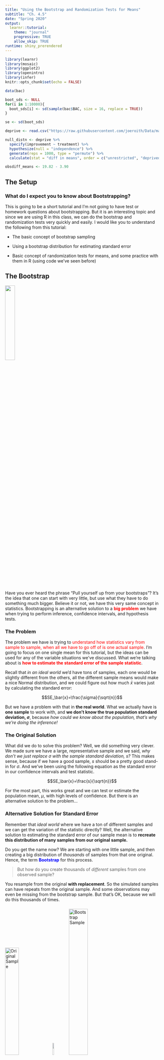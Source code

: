 ```yaml
---
title: "Using the Bootstrap and Randomization Tests for Means"
subtitle: "Ch. 4.5"
date: "Spring 2020"
output: 
  learnr::tutorial:
    theme: "journal"
    progressive: TRUE
    allow_skip: TRUE
runtime: shiny_prerendered
---
```


```r
library(learnr)
library(mosaic)
library(ggplot2)
library(openintro)
library(infer)
knitr::opts_chunk$set(echo = FALSE)

data(bac)

boot_sds <- NULL
for(i in 1:10000){
  boot_sds[i] <- sd(sample(bac$BAC, size = 16, replace = TRUE))
}

se <- sd(boot_sds)

deprive <- read.csv("https://raw.githubusercontent.com/joeroith/Data/master/SleepDeprivation.csv")

null_distn <- deprive %>%
  specify(improvement ~ treatment) %>%
  hypothesize(null = "independence") %>%
  generate(reps = 1000, type = "permute") %>%
  calculate(stat = "diff in means", order = c("unrestricted", "deprived")) 

obsdiff_means <- 19.82 - 3.90
```


## The Setup

### What do I expect you to know about Bootstrapping?

This is going to be a short tutorial and I'm not going to have test or homework questions about bootstrapping. But it is an interesting topic and since we are using R in this class, we can do the bootstrap and randomization tests very quickly and easily. I would like you to understand the following from this tutorial:



+ The basic concept of bootstrap sampling

+ Using a bootstrap distribution for estimating standard error

+ Basic concept of randomization tests for means, and some practice with them in R (using code we've seen before)


## The Bootstrap

![](images/bootstraps.jpg){width=25%}

### []()

Have you ever heard the phrase "Pull yourself up from your bootstraps"? It's the idea that one can start with very little, but use what they have to do something much bigger. Believe it or not, we have this very same concept in statistics. Bootstrapping is an alternative solution to a <font color='red'>**big problem**</font> we have when trying to perform inference, confidence intervals, and hypothesis tests.

### The Problem

The problem we have is trying to <font color='red'>understand how statistics vary from sample to sample, when all we have to go off of is one actual sample</font>. I'm going to focus on one single mean for this tutorial, but the ideas can be used for any of the variable situations we've discussed. What we're talking about is <font color='red'>**how to estimate the standard error of the sample statistic**</font>.

Recall that *in an ideal world* we'd have tons of samples, each one would be slightly different from the others, all the different sample means would make a nice Normal distribution, and we could figure out how much $\bar{x}$ varies just by calculating the standard error:

$$SE_\bar{x}=\frac{\sigma}{\sqrt{n}}$$

But we have a problem with that in **the real world**. What we actually have is **one sample** to work with, and **we don't know the true population standard deviation, $\sigma$**, because *how could we know about the population, that's why we're doing the inference!*

### The Original Solution

What did we do to solve this problem? Well, we did something very clever. We made sure we have a large, representative sample and we said, *why don't we just replace $\sigma$ with the sample standard deviation, $s$?* This makes sense, because if we have a good sample, $s$ should be a pretty good stand-in for $\sigma$. And we've been using the following equation as the standard error in our confidence intervals and test statistic.

$$SE_\bar{x}=\frac{s}{\sqrt{n}}$$

For the most part, this works great and we can test or estimate the population mean, $\mu$, with high levels of confidence. But there is an alternative solution to the problem...



### Alternative Solution for Standard Error



Remember that *ideal world* where we have a ton of different samples and we can get the variation of the statistic directly? Well, the alternative solution to estimating the standard error of our sample mean is to **recreate this distribution of many samples from our original sample.**

Do you get the name now? We are starting with one little sample, and then creating a big distribution of *thousands* of samples from that one original. Hence, the term <font color='blue'>**Bootstrap**</font> for this process.


> But how do you create thousands of *different* samples from one observed sample? 

You resample from the original **with replacement**. So the simulated samples can have repeats from the original sample. And some observations may even be missing from the bootstrap sample. But that's OK, because we will do this thousands of times.

### []()

![**Original Sample**](images/sample.png){width=30%} ![](images/rightarrow.png){width=10%} ![**Bootstrap Sample**](images/bootstrap.png){width=35%}


## Bootstrapping a Sample

### []()

> How does it work with a real sample, and how can we use it to estimate the standard error? 

Let's go back to the example of students' drinking habits at Ohio State. Remember that the data is in the `openintro` package and is called `bac`. Take a look at the original sample of 16 student blood alcohol content levels.

```r
bac$BAC
```

### []()

If we wanted to generate a "new" sample of 16 students from this original, we could use the code below. (Note: you **will not** need this code outside of the tutorial)

Run the code several times to see the different bootstrap samples. Each one is different, but it is important to notice:

1. Each sample is the exact same size as the original.

2. Each sample can only have values from the original.

```r
boot_sample <- sample(bac$BAC, size = 16, replace = TRUE)
boot_sample
mean(boot_sample)
sd(boot_sample)
```

&nbsp;

Each sample will have its own mean and standard deviation.

```r
quiz(caption = "What do you notice abut the mean and standard deviations of several different bootstrap samples?",
     question("The means are all:",
              answer("Exactly the same", message = "Run a few more bootstrap samples"),
              answer("Totally different"),
              answer("Pretty close to each other", correct = TRUE),
              allow_retry = TRUE,
              random_answer_order = TRUE
     ),
     question("The standard deviations are all:",
              answer("Exactly the same", message = "Run a few more bootstrap samples"),
              answer("Totally different"),
              answer("Pretty close to each other", correct = TRUE),
              allow_retry = TRUE,
              random_answer_order = TRUE
     )
  
)
```



### Simulate thousands of samples

All we need to do is have R create thousands of these bootstrap samples. **For each bootstrap sample, we will collect the different standard deviations.** We can compile all of these standard deviations into a <font color='blue'>**Bootstrap distribution**</font> of standard deviations.

```r
quiz(caption = "",
     question("What shape do you think the bootstrap distribution is likely to be?",
              answer("Normal", correct = TRUE, message = "Of course! Our old friend!"),
              answer("Skewed", message = "Possibly, but more than likely it won't be skewed."),
              answer("IDK, something crazy.", message = "Or something more familiar."),
              allow_retry = TRUE,
              random_answer_order = TRUE
     )
)
```

### []()

I've already randomly generated 10,000 bootstrap samples and collected their standard deviations as `boot_sds` (You can check out the tutorial hard copy if you really want to see the code to do this, it's pretty simple). Run the code below to see what the <font color='blue'>bootstrap distribution</font> looks like for all the standard deviations.

```r
histogram(boot_sds)
```


### Estimate $SE_{\bar{x}}$

> Now for the main trick, in order to estimate the standard error for the sample mean, $SE_{\bar{x}}$, all we need to do is find the standard deviation of all the bootstrapped standard deviations. 

It's a standard deviation of a bunch of standard deviations, kind of a mind bender, but trust me me here...

```r
sd(boot_sds)
```

This is our estimate for the standard error, and we can use it directly in **any** inference we want for the population mean.

Plug it in to:

> Confidence intervals: $\bar{x}\pm t_{df}^*\times SE_{\bar{x}}$

> Test statistics: $t=\frac{\bar{x}-\text{null value}}{SE_{\bar{x}}}$

### []()

For the example, here are the summary stats for `BAC`. Find a 95% confidence interval for the real average blood alcohol content levels of students with $SE_{\bar{x}}$ = `r round(se, 4)` (you can use $t_{15}^*=2.13$).

```r
favstats(bac$BAC)
```


### How does it compare?

What about our original method of calculating the standard error based on the sample standard deviation and the Central Limit Theorem?

$$SE_{\bar{x}}=\frac{s}{\sqrt{n}}$$

Try it out for yourself below. What is the standard error using our previous method above? Remember $s = 0.044$ and $n=16$ from the summary stats earlier.

```r

```

What did you get? Was it pretty close to the value we got by the bootstrap approach, `r round(se, 4)`? It should be!

Try out the confidence interval from `t.test`, is that also close to what you calculated using the bootstrap standard error?

```r
t.test(bac$BAC)
```


### When to use

We can use this approach for almost any type of inference. It allows us to not rely on the Central Limit Theorem or formulas, but to directly estimate the standard error from our observed sample. This can be a very powerful tool for more complex types of analysis.

We do need to check certain conditions before trusting the bootstrap estimate:

1. **Independence:** Observations need to be independent from one another. Once again, we always need this condition because we want our samples to be unbiased and representative.

2. **Sample size greater than 30:** Yes, yes, I know I broke this rule with my example. I'll adjust it and just say that, the bootstrap estimate is *better* with larger samples (but all estimates are better with larger samples anyways). It's not hard to imagine bootstrapping doesn't work well with a sample of 4. 

3. **Nearly Normal:** The bootstrap distribution should be close to Normal for our estimate to be accurate. This is one reason I'm OK with my example, since our bootstrap distribution was very Normal looking.


So if you do more stats in your careers, especially if you are working with computational software, there's a good chance you will encounter bootstrap simulation methods. Now you can say you've had at least a small introduction to it.

## Randomization Test for Means

### []()

I want to cover another bonus topic that relates well with the Bootstrap. Remember at the beginning of the semester, when we had our first introduction to hypothesis tests through the randomization tests? This was the *Swimming with the Dolphins* experiment. The key to that approach was based on us mixing up which groups the subjects belonged to and simulating lots of different possible samples if we assumed the null hypothesis was true. We got our first exposure to:

+ Setting up the hypotheses ($H_0:$ Treatment and Outcome are independent vs. $H_a:$ Outcome is different based on Treatment)

+ Simulating a *null distribution*

+ Evaluating our observed sample as typical/unusual

+ Calculating and interpreting p-values

Hopefully all of that rings a bell. And hopefully you can see the connection with the bootstrap, that we are simulating a lot of new/theoretical samples based on an original sample in order for us to say something about the population.

### []()

We can do the same thing when we want to test for the difference in two means. I'll run through an example to demonstrate. Remember the *Sleep Deprivation* example? Where researchers taught a new task to two different groups, one group got to sleep normally afterwards and the other was forced to stay awake. Then a few days later the researchers tested how quickly the participants could complete the task. The variables were:

+ <font color='blue'>**Response Variable:**</font> Improved time to complete task (negative was good) - Numeric

+ <font color='green'>**Explanatory Variable:**</font> Sleep group (Deprived/Unrestricted) - Categorical

The hypothesis that we wanted to test were:

+ $H_0:\mu_{unrestricted}-\mu_{deprived}=0;$ There is no difference in the mean improvement time for the task. In other words, improvement time is independent of the sleep group people belong to.

+ $H_a:\mu_{unrestricted}-\mu_{deprived} \ne0;$ There is a significant difference in the mean improvement time for completing the task for the two groups. Or, improvement time depends on the amount of sleep afterwards, there is a relationship.


### Randomization Test

In the dolphin example, we took the response measurement for each subject and we shuffled which group they belonged to (Dolphin/Control) to represent a sample where the null hypothesis is true; the variables are independent. 

Let's do the same thing here. Imagine that how fast you improve on the task doesn't matter on how much sleep you got afterwards. Each participant was always going to improve by the amount we observed regardless of their sleep. So if we just shuffle the subjects among the two groups (Unrestricted/Deprived), we can recreate what thousands of sample difference in mean improvement times would look like under the null hypothesis.

The data are in `SleepDeprivation.csv` in the data folder.

```r
deprive <- read.csv("~/Stats 212b S20/Class/Data/SleepDeprivation.csv")
```

Here's a quick reminder about what the data are.

```r
deprive
```


### []()

The code is similar to what we used earlier from the `infer` package. First we `specify` the relationship of our two variables. Then we define that we'd like to test for `independence` of the two variables. Next, we shuffle (`permute`) and simulate (`reps`) the samples, while keeping track of the `difference in means`.


```r
## remember this is all in the infer library
## library(infer)

null_distn <- deprive %>%
  specify(improvement ~ treatment) %>%
  hypothesize(null = "independence") %>%
  generate(reps = 1000, type = "permute") %>%
  calculate(stat = "diff in means", order = c("unrestricted", "deprived")) 
```

Remember that this code doesn't have any output. The null distribution is just saved. 

### []()

Now we can calculate our observed difference in means and see where it lands on the null distribution. 

```r
favstats(~ improvement | treatment, data = deprive)
```


```r
obsdiff_means <- 19.82 - 3.90

null_distn %>%
  visualize(method = "simulation") +
  shade_p_value(obsdiff_means, direction = "both")
```

### []()

From here we calculate the p-value by finding the proportion of simulated null samples that were as, or more extreme than ours.

```r
null_distn %>%
  get_p_value(obs_stat = obsdiff_means, direction = "both")
```

If you are curious, the p-value we got using the formulas in Ch. 4.3 was 0.02, Pretty close to what you got using the randomization test above. And more importantly, the same conclusion. Pretty strong evidence that there is a difference in the mean improvement time for the two sleep groups. We can say that improvement does depend on sleep.

### []()

I hope this has been a nice connection to our approach to hypothesis tests from earlier in the semester. I think it's always good to come full circle on techniques or concepts.

> I will not ask you to use the randomization approach for homework or the DARs. This was just a (hopefully) quick tutorial to solidify your understanding of some key concepts as well as provide alternative approaches to the analysis we've discussed.


